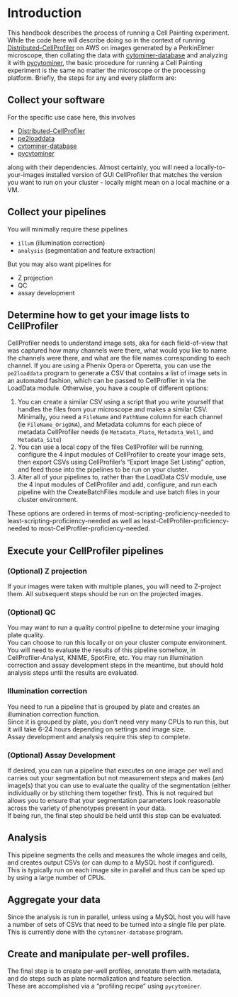 # Introduction

This handbook describes the process of running a Cell Painting experiment.
While the code here will describe doing so in the context of running [Distributed-CellProfiler](https://github.com/CellProfiler/Distributed-CellProfiler) on AWS on images generated by a PerkinElmer microscope, 
then collating the data with [cytominer-database](https://github.com/cytomining/cytominer-database) and analyzing it with [pycytominer](https://github.com/cytomining/pycytominer), the basic procedure for running a Cell Painting experiment is the same no matter the microscope or the processing platform. 
Briefly, the steps for any and every platform are:

## Collect your software 

For the specific use case here, this involves 

- [Distributed-CellProfiler](https://github.com/CellProfiler/Distributed-CellProfiler)
- [pe2loaddata](https://github.com/broadinstitute/pe2loaddata)
- [cytominer-database](https://github.com/cytomining/cytominer-database)
- [pycytominer](https://github.com/cytomining/pycytominer)

along with their dependencies. 
Almost certainly, you will need a locally-to-your-images installed version of GUI CellProfiler that matches the version you want to run on your cluster - locally might mean on a local machine or a VM.

## Collect your pipelines 

You will minimally require these pipelines

- `illum` (illumination correction)
- `analysis` (segmentation and feature extraction)

But you may also want pipelines for

- Z projection
- QC
- assay development

## Determine how to get your image lists to CellProfiler 

CellProfiler needs to understand image sets, aka for each field-of-view that was captured how many channels were there, what would you like to name the channels were there, and what are the file names corresponding to each channel.
If you are using a Phenix Opera or Operetta, you can use the `pe2loaddata` program to generate a CSV that contains a list of image sets in an automated fashion, which can be passed to CellProfiler in via the LoadData module.
Otherwise, you have a couple of different options:

1. You can create a similar CSV using a script that you write yourself that handles the files from your microscope and makes a similar CSV. 
Minimally, you need a `FileName` and `PathName` column for each channel (ie `FileName_OrigDNA`), and Metadata columns for each piece of metadata CellProfiler needs (ie `Metadata_Plate`, `Metadata_Well`, and `Metadata_Site`)
1. You can use a local copy of the files CellProfiler will be running, configure the 4 input modules of CellProfiler to create your image sets, then export CSVs using CellProfiler's "Export Image Set Listing" option, and feed those into the pipelines to be run on your cluster.
1. Alter all of your pipelines to, rather than the LoadData CSV module, use the 4 input modules of CellProfiler and add, configure, and run each pipeline with the CreateBatchFiles module and use batch files in your cluster environment.

These options are ordered in terms of most-scripting-proficiency-needed to least-scripting-proficiency-needed as well as least-CellProfiler-proficiency-needed to most-CellProfiler-proficiency-needed.

## Execute your CellProfiler pipelines

### (Optional) Z projection

If your images were taken with multiple planes, you will need to Z-project them. 
All subsequent steps should be run on the projected images.

### (Optional) QC

You may want to run a quality control pipeline to determine your imaging plate quality.  
You can choose to run this locally or on your cluster compute environment.
You will need to evaluate the results of this pipeline somehow, in CellProfiler-Analyst, KNIME, SpotFire, etc. 
You may run illumination correction and assay development steps in the meantime, but should hold analysis steps until the results are evaluated.

### Illumination correction

You need to run a pipeline that is grouped by plate and creates an illumination correction function.  
Since it is grouped by plate, you don't need very many CPUs to run this, but it will take 6-24 hours depending on settings and image size.  
Assay development and analysis require this step to complete.

### (Optional) Assay Development

If desired, you can run a pipeline that executes on one image per well and carries out your segmentation but not measurement steps and makes (an) image(s) that you can use to evaluate the quality of the segmentation (either individually or by stitching them together first). 
This is not required but allows you to ensure that your segmentation parameters look reasonable across the variety of phenotypes present in your data.  
If being run, the final step should be held until this step can be evaluated. 

## Analysis

This pipeline segments the cells and measures the whole images and cells, and creates output CSVs (or can dump to a MySQL host if configured).  
This is typically run on each image site in parallel and thus can be sped up by using a large number of CPUs.

## Aggregate your data

Since the analysis is run in parallel, unless using a MySQL host you will have a number of sets of CSVs that need to be turned into a single file per plate.  
This is currently done with the `cytominer-database` program.

## Create and manipulate per-well profiles. 

The final step is to create per-well profiles, annotate them with metadata, and do steps such as plate normalization and feature selection.  
These are accomplished via a "profiling recipe" using `pycytominer`.
